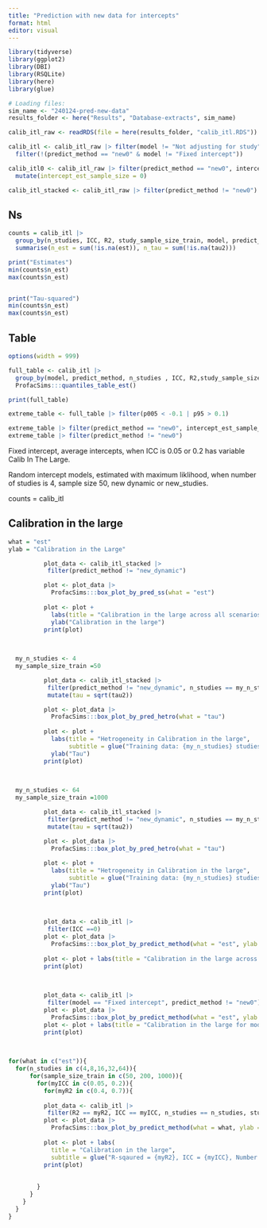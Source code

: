```yaml
---
title: "Prediction with new data for intercepts"
format: html
editor: visual
---
```


```r
library(tidyverse)
library(ggplot2)
library(DBI)
library(RSQLite)
library(here)
library(glue)

# Loading files:
sim_name <- "240124-pred-new-data"
results_folder <- here("Results", "Database-extracts", sim_name)

calib_itl_raw <- readRDS(file = here(results_folder, "calib_itl.RDS"))

calib_itl <- calib_itl_raw |> filter(model != "Not adjusting for study") |> 
  filter(!(predict_method == "new0" & model != "Fixed intercept"))

calib_itl0 <- calib_itl_raw |> filter(predict_method == "new0", intercept_est_sample_size == 10) |> 
  mutate(intercept_est_sample_size = 0)

calib_itl_stacked <- calib_itl_raw |> filter(predict_method != "new0") |> bind_rows(calib_itl0)
```

## Ns

```r
counts = calib_itl |> 
  group_by(n_studies, ICC, R2, study_sample_size_train, model, predict_method, intercept_est_sample_size) |> 
  summarise(n_est = sum(!is.na(est)), n_tau = sum(!is.na(tau2)))

print("Estimates")
min(counts$n_est)
max(counts$n_est)   


print("Tau-squared")
min(counts$n_est)
max(counts$n_est)        
```

## Table

```r
options(width = 999)

full_table <- calib_itl |> 
  group_by(model, predict_method, n_studies , ICC, R2,study_sample_size_train, intercept_est_sample_size) |> 
  ProfacSims:::quantiles_table_est() 

print(full_table)

extreme_table <- full_table |> filter(p005 < -0.1 | p95 > 0.1)

extreme_table |> filter(predict_method == "new0", intercept_est_sample_size ==10)
extreme_table |> filter(predict_method != "new0")

```

Fixed intercept, average intercepts, when ICC is 0.05 or 0.2 has variable Calib In The Large.

Random intercept models, estimated with maximum liklihood, when number of studies is 4, sample size 50, new dynamic or new_studies.

counts = calib_itl

## Calibration in the large

```r
what = "est"
ylab = "Calibration in the Large"
```

```r

       
          plot_data <- calib_itl_stacked |> 
           filter(predict_method != "new_dynamic") 

          plot <- plot_data |> 
            ProfacSims:::box_plot_by_pred_ss(what = "est") 
          
          plot <- plot + 
            labs(title = "Calibration in the large across all scenarios") +
            ylab("Calibration in the large")
          print(plot)
  
            
```

```r

  my_n_studies <- 4        
  my_sample_size_train =50  

          plot_data <- calib_itl_stacked |> 
           filter(predict_method != "new_dynamic", n_studies == my_n_studies, study_sample_size_train == my_sample_size_train) |> 
           mutate(tau = sqrt(tau2))

          plot <- plot_data |> 
            ProfacSims:::box_plot_by_pred_hetro(what = "tau") 
          
          plot <- plot + 
            labs(title = "Hetrogeneity in Calibration in the large",
                 subtitle = glue("Training data: {my_n_studies} studies of size {my_sample_size_train} ")) +
            ylab("Tau")
          print(plot)
  
            
```

```r

  my_n_studies <- 64        
  my_sample_size_train =1000  

          plot_data <- calib_itl_stacked |> 
           filter(predict_method != "new_dynamic", n_studies == my_n_studies, study_sample_size_train == my_sample_size_train) |> 
           mutate(tau = sqrt(tau2))

          plot <- plot_data |> 
            ProfacSims:::box_plot_by_pred_hetro(what = "tau") 
          
          plot <- plot + 
            labs(title = "Hetrogeneity in Calibration in the large",
                 subtitle = glue("Training data: {my_n_studies} studies of size {my_sample_size_train} ")) +
            ylab("Tau")
          print(plot)
  
            
```

```r

       
          plot_data <- calib_itl |> 
           filter(ICC ==0)
          plot <- plot_data |> 
            ProfacSims:::box_plot_by_predict_method(what = "est", ylab = "Calibration in the large")
          
          plot <- plot + labs(title = "Calibration in the large across all scenarios when ICC = 0")
          print(plot)
  
            
```

```r

       
          plot_data <- calib_itl |> 
           filter(model == "Fixed intercept", predict_method != "new0")
          plot <- plot_data |> 
            ProfacSims:::box_plot_by_predict_method(what = "est", ylab = "Calibration in the large")
          plot <- plot + labs(title = "Calibration in the large for models with fixed intercepts")
          print(plot)
  
            
```

```r
for(what in c("est")){
  for(n_studies in c(4,8,16,32,64)){
      for(sample_size_train in c(50, 200, 1000)){
        for(myICC in c(0.05, 0.2)){
          for(myR2 in c(0.4, 0.7)){
             
          plot_data <- calib_itl |> 
           filter(R2 == myR2, ICC == myICC, n_studies == n_studies, study_sample_size_train == sample_size_train, model != "Fixed intercept")
          plot <- plot_data |> 
            ProfacSims:::box_plot_by_predict_method(what = what, ylab = what)
          
          plot <- plot + labs(
            title = "Calibration in the large",
            subtitle = glue("R-sqaured = {myR2}, ICC = {myICC}, Number of studies == {n_studies}, study sample size = {sample_size_train}"))
          print(plot)
  
            
        }
      }
    }
  }
}
```
